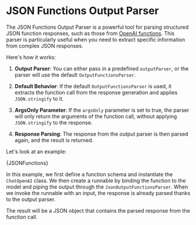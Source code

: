 # JSON Functions Output Parser


The JSON Functions Output Parser is a powerful tool for parsing structured JSON function responses, such as those from [OpenAI functions](/docs/modules/model_io/models/chat/how_to/function_calling). This parser is particularly useful when you need to extract specific information from complex JSON responses.

Here's how it works:

1. **Output Parser**: You can either pass in a predefined `outputParser`, or the parser will use the default `OutputFunctionsParser`.

2. **Default Behavior**: If the default `OutputFunctionsParser` is used, it extracts the function call from the response generation and applies `JSON.stringify` to it.

3. **ArgsOnly Parameter**: If the `argsOnly` parameter is set to true, the parser will only return the arguments of the function call, without applying `JSON.stringify` to the response.

4. **Response Parsing**: The response from the output parser is then parsed again, and the result is returned.

Let's look at an example:

<CodeBlock language="typescript">{JSONFunctions}</CodeBlock>

In this example, we first define a function schema and instantiate the `ChatOpenAI` class. We then create a runnable by binding the function to the model and piping the output through the `JsonOutputFunctionsParser`. When we invoke the runnable with an input, the response is already parsed thanks to the output parser.

The result will be a JSON object that contains the parsed response from the function call.
